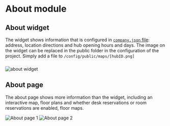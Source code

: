 
# About module

## About widget

The widget shows information that is configured in [`company.json` file](../how-to/configuraiton.md): address, location directions and hub opening hours and days. The image on the widget can be replaced in the public folder in the configuration of the project. Simply add a file to `/config/public/maps/[hubID.png]`

<Image
  src="/about1.png"
  alt="about widget"
  width={150}
  height={200}
  style="margin-top: 10px;"
/>

## About page

The about page shows more information than the widget, including an interactive map, floor plans and whether desk reservations or room reservations are enabled, floor maps.

<Image src="/aboutpage1.png" alt="About page 1" width={600} height={800} />
<Image src="/aboutpage2.png" alt="About page 2" width={600} height={800} />
